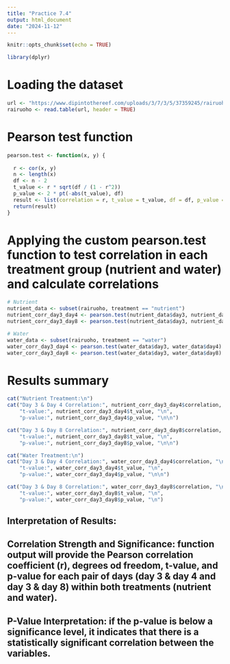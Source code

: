 ```yaml
---
title: "Practice 7.4"
output: html_document
date: "2024-11-12"
---
```


```r
knitr::opts_chunk$set(echo = TRUE)
```
```r
library(dplyr)
```
# Loading the dataset 
```r
url <- "https://www.dipintothereef.com/uploads/3/7/3/5/37359245/rairuoho.txt"
rairuoho <- read.table(url, header = TRUE)
```
# Pearson test function
```r
pearson.test <- function(x, y) {
 
  r <- cor(x, y)
  n <- length(x)
  df <- n - 2
  t_value <- r * sqrt(df / (1 - r^2))
  p_value <- 2 * pt(-abs(t_value), df)
  result <- list(correlation = r, t_value = t_value, df = df, p_value = p_value)
  return(result)
}
```


# Applying the custom pearson.test function to test correlation in each treatment group (nutrient and water) and calculate correlations

```r
# Nutrient
nutrient_data <- subset(rairuoho, treatment == "nutrient")
nutrient_corr_day3_day4 <- pearson.test(nutrient_data$day3, nutrient_data$day4)
nutrient_corr_day3_day8 <- pearson.test(nutrient_data$day3, nutrient_data$day8)

# Water 
water_data <- subset(rairuoho, treatment == "water")
water_corr_day3_day4 <- pearson.test(water_data$day3, water_data$day4)
water_corr_day3_day8 <- pearson.test(water_data$day3, water_data$day8)
```

# Results summary
```r
cat("Nutrient Treatment:\n")
cat("Day 3 & Day 4 Correlation:", nutrient_corr_day3_day4$correlation, "\n",
    "t-value:", nutrient_corr_day3_day4$t_value, "\n",
    "p-value:", nutrient_corr_day3_day4$p_value, "\n\n")

cat("Day 3 & Day 8 Correlation:", nutrient_corr_day3_day8$correlation, "\n",
    "t-value:", nutrient_corr_day3_day8$t_value, "\n",
    "p-value:", nutrient_corr_day3_day8$p_value, "\n\n")

cat("Water Treatment:\n")
cat("Day 3 & Day 4 Correlation:", water_corr_day3_day4$correlation, "\n",
    "t-value:", water_corr_day3_day4$t_value, "\n",
    "p-value:", water_corr_day3_day4$p_value, "\n\n")

cat("Day 3 & Day 8 Correlation:", water_corr_day3_day8$correlation, "\n",
    "t-value:", water_corr_day3_day8$t_value, "\n",
    "p-value:", water_corr_day3_day8$p_value, "\n")
```   
## Interpretation of Results:

## Correlation Strength and Significance: function output will provide the Pearson correlation coefficient (r), degrees od freedom, t-value, and p-value for each pair of days (day 3 & day 4 and day 3 & day 8) within both treatments (nutrient and water).
## P-Value Interpretation: if the p-value is below a significance level, it indicates that there is a statistically significant correlation between the variables.












